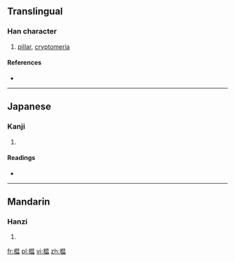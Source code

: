 {{also|榲}}
==Translingual==

===Han character===
{{Han char|rn=75|rad=木|as=09|sn=13|four=|canj=木日月廿 (DABT)}}

# [[pillar]], [[cryptomeria]]

====References====
* {{Han ref|kx=0542.191|hdz=21249.050|uh=6985|ud=27013}}

----

==Japanese==

===Kanji===
{{ja-kanji|grade=|rs=木09}}

# {{defn|lang=ja|sort=木09}}

====Readings====
* {{ja-readings|on=[[おつ]] (otsu), [[おち]] (ochi), [[うん]] (un)|kun=[[すぎ]] (sugi)}}

----

==Mandarin==

===Hanzi===
{{cmn-hanzi|tra=榲|pin=[[yún]] ([[yun2]])|wg=yün<sup>2</sup>}}

# {{defn|lang=cmn|sort=木09}}

[[fr:榅]]
[[pl:榅]]
[[vi:榅]]
[[zh:榅]]